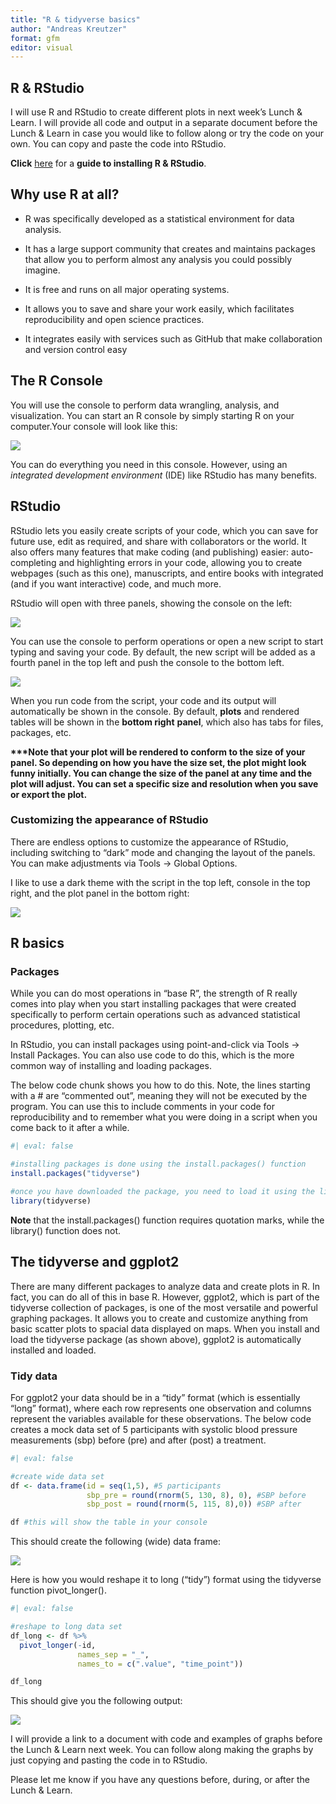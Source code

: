 ```yaml
---
title: "R & tidyverse basics"
author: "Andreas Kreutzer"
format: gfm
editor: visual
---
```


## R & RStudio

I will use R and RStudio to create different plots in next week's Lunch & Learn. I will provide all code and output in a separate document before the Lunch & Learn in case you would like to follow along or try the code on your own. You can copy and paste the code into RStudio.

**Click** [here](https://rstudio-education.github.io/hopr/starting.html "How to install R & RStudio") for a **guide to installing R & RStudio**.

## Why use R at all?

-   R was specifically developed as a statistical environment for data analysis.

-   It has a large support community that creates and maintains packages that allow you to perform almost any analysis you could possibly imagine.

-   It is free and runs on all major operating systems.

-   It allows you to save and share your work easily, which facilitates reproducibility and open science practices.

-   It integrates easily with services such as GitHub that make collaboration and version control easy

## The R Console

You will use the console to perform data wrangling, analysis, and visualization. You can start an R console by simply starting R on your computer.Your console will look like this:

![](r_console.png)

You can do everything you need in this console. However, using an *integrated development environment* (IDE) like RStudio has many benefits.

## RStudio

RStudio lets you easily create scripts of your code, which you can save for future use, edit as required, and share with collaborators or the world. It also offers many features that make coding (and publishing) easier: auto-completing and highlighting errors in your code, allowing you to create webpages (such as this one), manuscripts, and entire books with integrated (and if you want interactive) code, and much more.

RStudio will open with three panels, showing the console on the left:

![](r_studio_default.png)

You can use the console to perform operations or open a new script to start typing and saving your code. By default, the new script will be added as a fourth panel in the top left and push the console to the bottom left.

![](r_studio_new_script.png)

When you run code from the script, your code and its output will automatically be shown in the console. By default, **plots** and rendered tables will be shown in the **bottom right** **panel**, which also has tabs for files, packages, etc.

**\*\*\*Note that your plot will be rendered to conform to the size of your panel. So depending on how you have the size set, the plot might look funny initially. You can change the size of the panel at any time and the plot will adjust. You can set a specific size and resolution when you save or export the plot.**

### Customizing the appearance of RStudio

There are endless options to customize the appearance of RStudio, including switching to "dark" mode and changing the layout of the panels. You can make adjustments via Tools -\> Global Options.

I like to use a dark theme with the script in the top left, console in the top right, and the plot panel in the bottom right:

![](r_studio_AK.png)

## R basics

### Packages

While you can do most operations in "base R", the strength of R really comes into play when you start installing packages that were created specifically to perform certain operations such as advanced statistical procedures, plotting, etc.

In RStudio, you can install packages using point-and-click via Tools -\> Install Packages. You can also use code to do this, which is the more common way of installing and loading packages.

The below code chunk shows you how to do this. Note, the lines starting with a \# are "commented out", meaning they will not be executed by the program. You can use this to include comments in your code for reproducibility and to remember what you were doing in a script when you come back to it after a while.

```r
#| eval: false

#installing packages is done using the install.packages() function
install.packages("tidyverse")

#once you have downloaded the package, you need to load it using the library() function
library(tidyverse)
```

**Note** that the install.packages() function requires quotation marks, while the library() function does not.

## The tidyverse and ggplot2

There are many different packages to analyze data and create plots in R. In fact, you can do all of this in base R. However, ggplot2, which is part of the tidyverse collection of packages, is one of the most versatile and powerful graphing packages. It allows you to create and customize anything from basic scatter plots to spacial data displayed on maps. When you install and load the tidyverse package (as shown above), ggplot2 is automatically installed and loaded.

### Tidy data

For ggplot2 your data should be in a "tidy" format (which is essentially "long" format), where each row represents one observation and columns represent the variables available for these observations. The below code creates a mock data set of 5 participants with systolic blood pressure measurements (sbp) before (pre) and after (post) a treatment.

```r
#| eval: false

#create wide data set 
df <- data.frame(id = seq(1,5), #5 participants
                 sbp_pre = round(rnorm(5, 130, 8), 0), #SBP before
                 sbp_post = round(rnorm(5, 115, 8),0)) #SBP after

df #this will show the table in your console


```

This should create the following (wide) data frame:

![](wide_data.png)

Here is how you would reshape it to long ("tidy") format using the tidyverse function pivot_longer().

```r
#| eval: false

#reshape to long data set
df_long <- df %>% 
  pivot_longer(-id,
               names_sep = "_",
               names_to = c(".value", "time_point"))

df_long
```

This should give you the following output:

![](long_data.png)

I will provide a link to a document with code and examples of graphs before the Lunch & Learn next week. You can follow along making the graphs by just copying and pasting the code in to RStudio.

Please let me know if you have any questions before, during, or after the Lunch & Learn.
